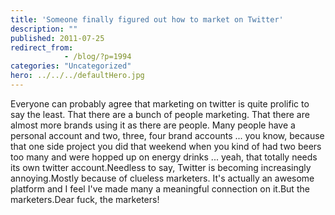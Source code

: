 ```yaml
---
title: 'Someone finally figured out how to market on Twitter'
description: ""
published: 2011-07-25
redirect_from: 
            - /blog/?p=1994
categories: "Uncategorized"
hero: ../../../defaultHero.jpg
---
```

Everyone can probably agree that marketing on twitter is quite prolific to say the least. That there are a bunch of people marketing. That there are almost more brands using it as there are people. Many people have a personal account and two, three, four brand accounts ... you know, because that one side project you did that weekend when you kind of had two beers too many and were hopped up on energy drinks ... yeah, that totally needs its own twitter account.Needless to say, Twitter is becoming increasingly annoying.Mostly because of clueless marketers. It&#x27;s actually an awesome platform and I feel I&#x27;ve made many a meaningful connection on it.But the marketers.Dear fuck, the marketers!